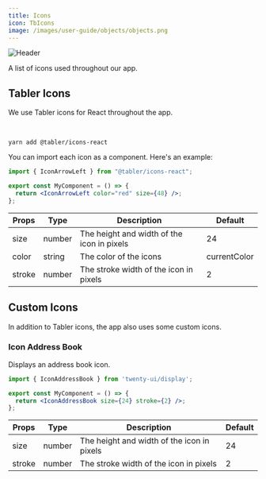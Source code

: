 ```yaml
---
title: Icons
icon: TbIcons
image: /images/user-guide/objects/objects.png
---
```

<Frame>
  <img src="/images/user-guide/objects/objects.png" alt="Header" />
</Frame>

A list of icons used throughout our app. 

## Tabler Icons

We use Tabler icons for React throughout the app. 

<Tabs>

<Tab title="Installation">
<br/>

```
yarn add @tabler/icons-react
```

</Tab>

<Tab title="Props">

You can import each icon as a component. Here's an example:
<br />

```jsx
import { IconArrowLeft } from "@tabler/icons-react";

export const MyComponent = () => {
  return <IconArrowLeft color="red" size={48} />;
};
```

</Tab>

<Tab title="Props">


| Props | Type | Description | Default |
|-------|------|-------------|--------|
| size | number | The height and width of the icon in pixels | 24 |
| color | string | The color of the icons | currentColor |
| stroke | number | The stroke width of the icon in pixels | 2 |



</Tab>

</Tabs>



## Custom Icons

In addition to Tabler icons, the app also uses some custom icons.  

### Icon Address Book

Displays an address book icon. 

<Tabs>

<Tab title="Usage">

```jsx
import { IconAddressBook } from 'twenty-ui/display';

export const MyComponent = () => {
  return <IconAddressBook size={24} stroke={2} />;
};
```

</Tab>

<Tab title="Props">


| Props | Type | Description | Default |
|-------|------|-------------|--------|
| size | number | The height and width of the icon in pixels | 24 |
| stroke | number | The stroke width of the icon in pixels | 2 |



</Tab>

</Tabs>

